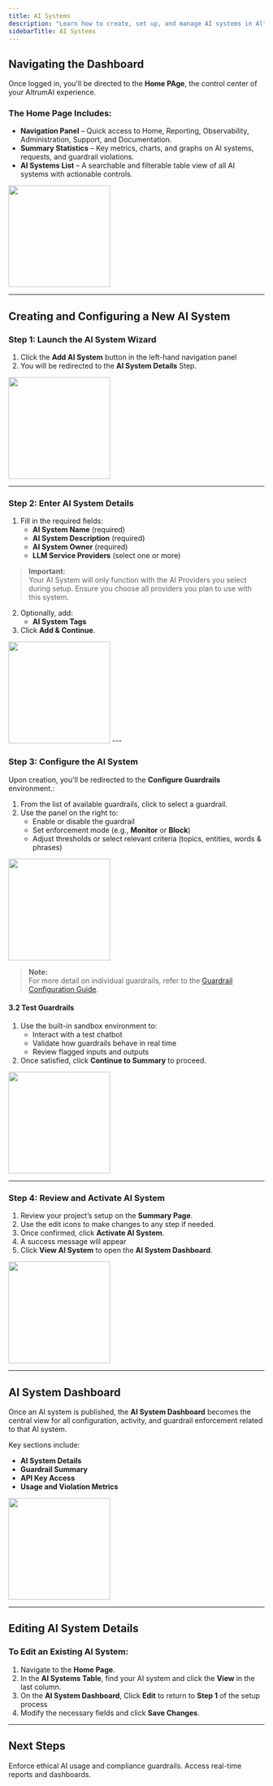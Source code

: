 ```yaml
---
title: AI Systems
description: "Learn how to create, set up, and manage AI systems in AltrumAI"
sidebarTitle: AI Systems
---
```


## Navigating the Dashboard

Once logged in, you'll be directed to the **Home PAge**, the control center of your AltrumAI experience.

### The Home Page Includes:
- **Navigation Panel** – Quick access to Home, Reporting, Observability, Administration, Support, and Documentation.
- **Summary Statistics** – Key metrics, charts, and graphs on AI systems, requests, and guardrail violations.
- **AI Systems List** – A searchable and filterable table view of all AI systems with actionable controls.

<img height="200" src="/images/ai-systems/nebula-home.png" />

---

## Creating and Configuring a New AI System

### Step 1: Launch the AI System Wizard

1. Click the **Add AI System** button in the left-hand navigation panel
2. You will be redirected to the **AI System Details** Step.

<img height="200" src="/images/ai-systems/add-ai-system-button.png" />

---

### Step 2: Enter AI System Details

1. Fill in the required fields:
   - **AI System Name** (required)
   - **AI System Description** (required)
   - **AI System Owner** (required)
   - **LLM Service Providers** (select one or more)
> **Important:**  
> Your AI System will only function with the AI Providers you select during setup. Ensure you choose all providers you plan to use with this system.
2. Optionally, add:
   - **AI System Tags**
3. Click **Add & Continue**.

<img height="200" src="/images/ai-systems/add-ai-system-wizard.png" />
---

### Step 3: Configure the AI System

Upon creation, you'll be redirected to the **Configure Guardrails** environment.:

1. From the list of available guardrails, click to select a guardrail.
2. Use the panel on the right to:
   - Enable or disable the guardrail
   - Set enforcement mode (e.g., **Monitor** or **Block**)
   - Adjust thresholds or select relevant criteria (topics, entities, words & phrases)

<img height="200" src="/images/ai-systems/guardrails.png" />

> **Note:**  
> For more detail on individual guardrails, refer to the [Guardrail Configuration Guide](/guardrails).

#### 3.2 Test Guardrails

1. Use the built-in sandbox environment to:
   - Interact with a test chatbot
   - Validate how guardrails behave in real time
   - Review flagged inputs and outputs
2. Once satisfied, click **Continue to Summary** to proceed.

<img height="200" src="/images/ai-systems/test-guardrails.png" />

---

### Step 4: Review and Activate AI System

1. Review your project’s setup on the **Summary Page**.
2. Use the edit icons to make changes to any step if needed.
3. Once confirmed, click **Activate AI System**.
4. A success message will appear
5. Click **View AI System** to open the **AI System Dashboard**.

<img height="200" src="/images/ai-systems/summary.png" />

---

## AI System Dashboard

Once an AI system is published, the **AI System Dashboard** becomes the central view for all configuration, activity, and guardrail enforcement related to that AI system.

Key sections include:
- **AI System Details**
- **Guardrail Summary**
- **API Key Access**
- **Usage and Violation Metrics**

<img height="200" src="/images/ai-systems/system-dashboard.png" />

---

## Editing AI System Details

### To Edit an Existing AI System:

1. Navigate to the **Home Page**.
2. In the **AI Systems Table**, find your AI system and click the **View** in the last column.
3. On the **AI System Dashboard**, Click **Edit** to return to **Step 1** of the setup process
4. Modify the necessary fields and click **Save Changes**.

---

## Next Steps

<CardGroup cols={2}>
  <Card
    title="Configure Guardrails"
    icon="shield"
    href="/product-guide/policies"
  >
    Enforce ethical AI usage and compliance guardrails.
  </Card>
  <Card
    title="Analyse reports"
    icon="chart-line"
    href="/product-guide/reporting"
  >
    Access real-time reports and dashboards.
  </Card>
</CardGroup>
